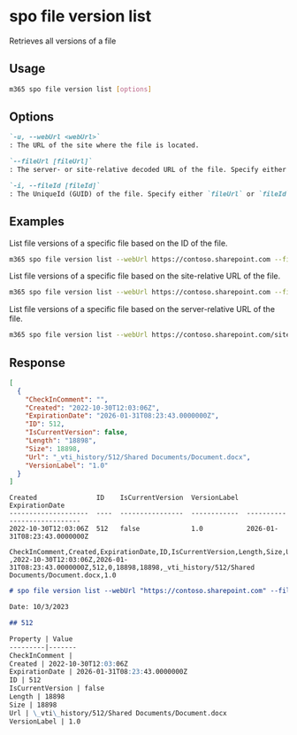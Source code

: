 
# spo file version list

Retrieves all versions of a file

## Usage

```sh
m365 spo file version list [options]
```

## Options

```md definition-list
`-u, --webUrl <webUrl>`
: The URL of the site where the file is located.

`--fileUrl [fileUrl]`
: The server- or site-relative decoded URL of the file. Specify either `fileUrl` or `fileId` but not both.

`-i, --fileId [fileId]`
: The UniqueId (GUID) of the file. Specify either `fileUrl` or `fileId` but not both.
```

<Global />

## Examples

List file versions of a specific file based on the ID of the file.

```sh
m365 spo file version list --webUrl https://contoso.sharepoint.com --fileId 'b2307a39-e878-458b-bc90-03bc578531d6'
```

List file versions of a specific file based on the site-relative URL of the file.

```sh
m365 spo file version list --webUrl https://contoso.sharepoint.com --fileUrl '/Shared Documents/Document.docx'
```

List file versions of a specific file based on the server-relative URL of the file.

```sh
m365 spo file version list --webUrl https://contoso.sharepoint.com/sites/project-x --fileUrl '/sites/project-x/Shared Documents/Document.docx'
```

## Response

<Tabs>
  <TabItem value="JSON">

  ```json
  [
    {
      "CheckInComment": "",
      "Created": "2022-10-30T12:03:06Z",
      "ExpirationDate": "2026-01-31T08:23:43.0000000Z",
      "ID": 512,
      "IsCurrentVersion": false,
      "Length": "18898",
      "Size": 18898,
      "Url": "_vti_history/512/Shared Documents/Document.docx",
      "VersionLabel": "1.0"
    }
  ]
  ```

  </TabItem>
  <TabItem value="Text">

  ```text
  Created               ID    IsCurrentVersion  VersionLabel  ExpirationDate
  --------------------  ----  ----------------  ------------  ----------------------------
  2022-10-30T12:03:06Z  512   false             1.0           2026-01-31T08:23:43.0000000Z
  ```

  </TabItem>
  <TabItem value="CSV">

  ```csv
  CheckInComment,Created,ExpirationDate,ID,IsCurrentVersion,Length,Size,Url,VersionLabel
  ,2022-10-30T12:03:06Z,2026-01-31T08:23:43.0000000Z,512,0,18898,18898,_vti_history/512/Shared Documents/Document.docx,1.0
  ```

  </TabItem>
  <TabItem value="Markdown">

  ```md
  # spo file version list --webUrl "https://contoso.sharepoint.com" --fileUrl "/Shared Documents/Document.docx"

  Date: 10/3/2023

  ## 512

  Property | Value
  ---------|-------
  CheckInComment |
  Created | 2022-10-30T12:03:06Z
  ExpirationDate | 2026-01-31T08:23:43.0000000Z
  ID | 512
  IsCurrentVersion | false
  Length | 18898
  Size | 18898
  Url | \_vti\_history/512/Shared Documents/Document.docx
  VersionLabel | 1.0
  ```

  </TabItem>
</Tabs>

